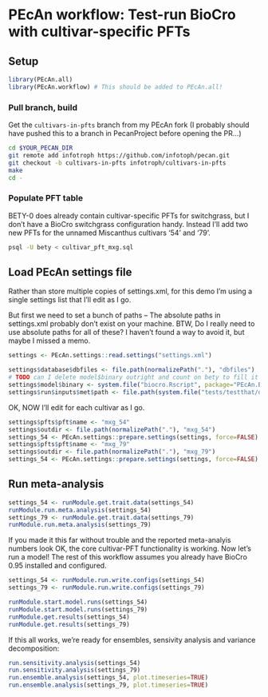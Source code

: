 # PEcAn workflow: Test-run BioCro with cultivar-specific PFTs

## Setup

```r
library(PEcAn.all)
library(PEcAn.workflow) # This should be added to PEcAn.all!
```

### Pull branch, build

Get the `cultivars-in-pfts` branch from my PEcAn fork (I probably should have pushed this to a branch in PecanProject before opening the PR...)

```sh
cd $YOUR_PECAN_DIR
git remote add infotroph https://github.com/infotoph/pecan.git
git checkout -b cultivars-in-pfts infotroph/cultivars-in-pfts
make
cd -
```

### Populate PFT table

BETY-0 does already contain cultivar-specific PFTs for switchgrass, but I don't have a BioCro switchgrass configuration handy.
Instead I'll add two new PFTs for the unnamed Miscanthus cultivars '54' and '79'.

```sh
psql -U bety < cultivar_pft_mxg.sql
```


## Load PEcAn settings file

Rather than store multiple copies of settings.xml, for this demo I'm using a single settings list that I'll edit as I go.

But first we need to set a bunch of paths -- The absolute paths in settings.xml probably don't exist on your machine. 
BTW, Do I really need to use absolute paths for all of these? I haven't found a way to avoid it, but maybe I missed a memo.

```r
settings <- PEcAn.settings::read.settings("settings.xml")

settings$database$dbfiles <- file.path(normalizePath("."), "dbfiles")
# TODO can I delete model$binary outright and count on bety to fill it in?
settings$model$binary <- system.file("biocro.Rscript", package="PEcAn.BIOCRO")
settings$run$inputs$met$path <- file.path(system.file("tests/testthat/data", package="PEcAn.BIOCRO"), "US-Bo1")
```

OK, NOW I'll edit for each cultivar as I go.

```r
settings$pfts$pft$name <- "mxg_54"
settings$outdir <- file.path(normalizePath("."), "mxg_54")
settings_54 <- PEcAn.settings::prepare.settings(settings, force=FALSE)
settings$pfts$pft$name <- "mxg_79"
settings$outdir <- file.path(normalizePath("."), "mxg_79")
settings_54 <- PEcAn.settings::prepare.settings(settings, force=FALSE)

```

## Run meta-analysis

```r

settings_54 <- runModule.get.trait.data(settings_54)
runModule.run.meta.analysis(settings_54)
settings_79 <- runModule.get.trait.data(settings_79)
runModule.run.meta.analysis(settings_79)

```

If you made it this far without trouble and the reported meta-analyis numbers look OK, the core cultivar-PFT functionality is working. Now let's run a model! The rest of this workflow assumes you already have BioCro 0.95 installed and configured.

```r
settings_54 <- runModule.run.write.configs(settings_54)
settings_79 <- runModule.run.write.configs(settings_79)
```

```r

runModule.start.model.runs(settings_54)
runModule.start.model.runs(settings_79)
runModule.get.results(settings_54)
runModule.get.results(settings_79)

```

If this all works, we're ready for ensembles, sensivity analysis and variance decomposition:

```r
run.sensitivity.analysis(settings_54)
run.sensitivity.analysis(settings_79)
run.ensemble.analysis(settings_54, plot.timeseries=TRUE)
run.ensemble.analysis(settings_79, plot.timeseries=TRUE)
```
